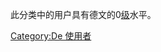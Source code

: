 此分类中的用户具有德文的0[[Wikipedia:巴別#開始使用巴別語言模板|级]]水平。
{{Commonscat|User de-0}}

[[Category:De_使用者|Category:De 使用者]]